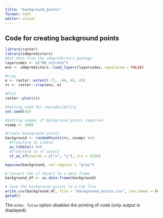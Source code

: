 ```yaml
---
title: "background_points"
format: html
editor: visual
---
```


## Code for creating background points

```r
library(raster)
library(sdmpredictors)
#Get data from the sdmpredictors package
layercodes <- c("BO_nitrate")
env <- sdmpredictors::load_layers(layercodes, equalarea = FALSE)

#Crop
e <- raster::extent(-71, -64, 42, 45)
rc <- raster::crop(env, e)

#Plot	
raster::plot(rc)
```

```r
#Setting seed for reproducibility
set.seed(42)

#Setting number of background points required
nsamp <- 1000

#Create background points
background <- randomPoints(rc, nsamp) %>% 
  #Transform to tibble
  as_tibble() %>% 
  #Transform to sf object
  st_as_sf(coords = c("x", "y"), crs = 4326)

mapview(background, col.regions = "gray")

# Convert the sf object to a data frame
background_df <- as.data.frame(background)

# Save the background points to a CSV file
write.csv(background_df, file = "background_points.csv", row.names = FALSE)
getwd()
```

The `echo: false` option disables the printing of code (only output is displayed).
